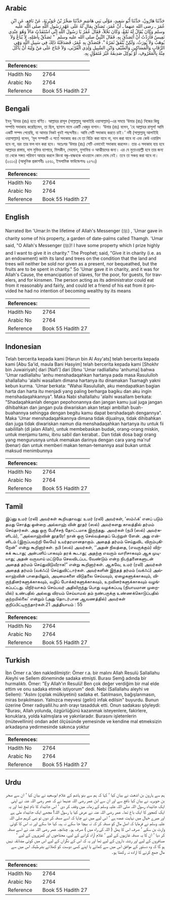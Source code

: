 ## Arabic


<div dir="rtl" lang="ar" style={{fontSize:'larger',backgroundColor:'#f8f9fa',padding:20}}>
حَدَّثَنَا هَارُونُ، حَدَّثَنَا أَبُو سَعِيدٍ، مَوْلَى بَنِي هَاشِمٍ حَدَّثَنَا صَخْرُ بْنُ جُوَيْرِيَةَ، عَنْ نَافِعٍ، عَنِ ابْنِ عُمَرَ ـ رضى الله عنهما ـ أَنَّ عُمَرَ، تَصَدَّقَ بِمَالٍ لَهُ عَلَى عَهْدِ رَسُولِ اللَّهِ صلى الله عليه وسلم وَكَانَ يُقَالُ لَهُ ثَمْغٌ، وَكَانَ نَخْلاً، فَقَالَ عُمَرُ يَا رَسُولَ اللَّهِ إِنِّي اسْتَفَدْتُ مَالاً وَهُوَ عِنْدِي نَفِيسٌ فَأَرَدْتُ أَنْ أَتَصَدَّقَ بِهِ‏.‏ فَقَالَ النَّبِيُّ صلى الله عليه وسلم ‏ "‏ تَصَدَّقْ بِأَصْلِهِ، لاَ يُبَاعُ وَلاَ يُوهَبُ وَلاَ يُورَثُ، وَلَكِنْ يُنْفَقُ ثَمَرُهُ ‏"‏‏.‏ فَتَصَدَّقَ بِهِ عُمَرُ، فَصَدَقَتُهُ ذَلِكَ فِي سَبِيلِ اللَّهِ وَفِي الرِّقَابِ وَالْمَسَاكِينِ وَالضَّيْفِ وَابْنِ السَّبِيلِ وَلِذِي الْقُرْبَى، وَلاَ جُنَاحَ عَلَى مَنْ وَلِيَهُ أَنْ يَأْكُلَ مِنْهُ بِالْمَعْرُوفِ، أَوْ يُوكِلَ صَدِيقَهُ غَيْرَ مُتَمَوِّلٍ بِهِ‏.‏
</div>
<div style={{backgroundColor:'#f8f9fa',padding:20, marginBottom: 10}}><table> <thead> <tr> <th>References:</th> <th></th> </tr> </thead> <tbody><tr><td>Hadith No</td><td>2764</td></tr><tr><td>Arabic No</td><td>2764</td></tr><tr><td>Reference</td><td>Book 55 Hadith 27</td></tr></tbody></table></div>

## Bengali


<div dir="ltr" lang="bn" style={{fontSize:'larger',backgroundColor:'#f8f9fa',padding:20}}>
ইবনু ‘উমার (রাঃ) হতে বর্ণিত। আল্লাহর রাসূল (সাল্লাল্লাহু আলাইহি ওয়াসাল্লাম)-এর সময়ে ‘উমার (রাঃ) নিজের কিছু সম্পত্তি সদাকাহ করেছিলেন, তা ছিল, ছামাগ নামে একটি খেজুর বাগান। ‘উমার (রাঃ) বলেন, ‘হে আল্লাহর রাসূল! আমি একটি সম্পদ পেয়েছি, যা আমার নিকট খুবই পছন্দনীয়। আমি সেটি সদাকাহ করতে চাই।’ নবী (সাল্লাল্লাহু আলাইহি ওয়াসাল্লাম) বলেন, ‘মূল সম্পদটি এ শর্তে সদাকাহ কর যে তা বিক্রি করা যাবে না, দান করা যাবে না এবং কেউ ওয়ারিস হবে না, বরং তার ফল দান করা হবে। অতঃপর ‘উমার (রাঃ) সেটি এভাবেই সদাকাহ করলেন। তার এ সদাকাহ ব্যয় হবে আল্লাহর রাস্তায়, দাস মুক্তির ব্যাপারে, মিসকীন, মেহমান, মুসাফির ও আত্মীয়দের জন্য। এর যে মুতাওয়াল্লী হবে তার জন্য তা থেকে সঙ্গত পরিমাণ আহার করলে কিংবা বন্ধু-বান্ধবকে খাওয়ালে কোন দোষ নেই। তবে তা সঞ্চয় করা যাবে না। (২৩১৩) (আধুনিক প্রকাশনীঃ ২৫৬১, ইসলামিক ফাউন্ডেশনঃ ২৫৭৩)
</div>
<div style={{backgroundColor:'#f8f9fa',padding:20, marginBottom: 10}}><table> <thead> <tr> <th>References:</th> <th></th> </tr> </thead> <tbody><tr><td>Hadith No</td><td>2764</td></tr><tr><td>Arabic No</td><td>2764</td></tr><tr><td>Reference</td><td>Book 55 Hadith 27</td></tr></tbody></table></div>

## English


<div dir="ltr" lang="en" style={{fontSize:'larger',backgroundColor:'#f8f9fa',padding:20}}>
Narrated Ibn 'Umar:In the lifetime of Allah's Messenger (ﷺ) , 'Umar gave in charity some of his property, a garden of date-palms called Thamgh. 'Umar said, "O Allah's Messenger (ﷺ)! I have some property which I prize highly and I want to give it in charity." The Prophet; said, "Give it in charity (i.e. as an endowment) with its land and trees on the condition that the land and trees will neither be sold nor given as a present, nor bequeathed, but the fruits are to be spent in charity." So 'Umar gave it in charity, and it was for Allah's Cause, the emancipation of slaves, for the poor, for guests, for travelers, and for kinsmen. The person acting as its administrator could eat from it reasonably and fairly, and could let a friend of his eat from it provided he had no intention of becoming wealthy by its means
</div>
<div style={{backgroundColor:'#f8f9fa',padding:20, marginBottom: 10}}><table> <thead> <tr> <th>References:</th> <th></th> </tr> </thead> <tbody><tr><td>Hadith No</td><td>2764</td></tr><tr><td>Arabic No</td><td>2764</td></tr><tr><td>Reference</td><td>Book 55 Hadith 27</td></tr></tbody></table></div>

## Indonesian


<div dir="ltr" lang="id" style={{fontSize:'larger',backgroundColor:'#f8f9fa',padding:20}}>
Telah bercerita kepada kami [Harun bin Al Asy'ats] telah bercerita kepada kami [Abu Sa'id, maula Bani Hasyim] telah bercerita kepada kami [Shokhr bin Juwairiyah] dari [Nafi'] dari [Ibnu 'Umar radliallahu 'anhuma] bahwa 'Umar radliallahu 'anhu menshadaqahkan hartanya pada masa Rasululloh shallallahu 'alaihi wasallam dimana hartanya itu dinamakan Tsamagh yakni kebun kurma. 'Umar berkata: "Wahai Rasulullah, aku mendapatkan bagian harta dan harta itu menjadi yang paling berharga bagiku dan aku ingin menshadaqahkannya". Maka Nabi shallallahu 'alaihi wasallam berkata: "Shadaqahkanlah dengan pepohonannya dan jangan kamu jual juga jangan dihibahkan dan jangan pula diwariskan akan tetapi ambillah buah-buahannya sehingga dengan begitu kamu dapat bershadaqah dengannya". Maka 'Umar menshadaqahkannya dimana tidak dijualnya, tidak dihibahkan dan juga tidak diwariskan namun dia menshadaqahkan hartanya itu untuk fii sabilillah (di jalan Allah), untuk membebaskan budak, orang-orang miskin, untuk menjamu tamu, ibnu sabil dan kerabat.. Dan tidak dosa bagi orang yang mengurusnya untuk memakan darinya dengan cara yang ma'ruf (benar) dan untuk memberi makan teman-temannya asal bukan untuk maksud menimbunnya
</div>
<div style={{backgroundColor:'#f8f9fa',padding:20, marginBottom: 10}}><table> <thead> <tr> <th>References:</th> <th></th> </tr> </thead> <tbody><tr><td>Hadith No</td><td>2764</td></tr><tr><td>Arabic No</td><td>2764</td></tr><tr><td>Reference</td><td>Book 55 Hadith 27</td></tr></tbody></table></div>

## Tamil


<div dir="ltr" lang="ta" style={{fontSize:'larger',backgroundColor:'#f8f9fa',padding:20}}>
இப்னு உமர் (ரலி) அவர்கள் கூறியதாவது: உமர் (ரலி) அவர்கள், ‘ஸம்ஃக்’ எனப் படும் தமது சொத்து ஒன்றை அல்லாஹ் வின் தூதர் (ஸல்) அவர்களது காலத்தில் தர்மம் செய்தார்கள். அது ஒரு பேரீச்சந் தோட்டமாக இருந்தது. அவர்கள் (நபி (ஸல்) அவர்களிடம்), ‘‘அல்லாஹ்வின் தூதரே! நான் ஒரு செல்வத்தைப் பெற்றுள் ளேன். அது என்னிடம் (இருப்பவற்றி லேயே) உயர்தரமானதாகும். அதைத் தர்மம் செய்துவிட விரும்புகிறேன்” என்று கூறினார்கள். நபி (ஸல்) அவர்கள், ‘‘அதன் நிலத்தை, (எவருக்கும்) விற்கக் கூடாது; அன்பளிப் பாகவும் தரக் கூடாது; அதற்கு எவரும் வாரிசாகவும் ஆக முடியாது; அதன் வருவாய் மட்டுமே செலவிடப்பட வேண்டும் என்ற நிபந்தனைகளுடன் அதைத் தர்மம் செய்துவிடுவீராக!” என்று கூறினார்கள். ஆகவே, உமர் (ரலி) அவர்கள் அதைத் தர்மம் (வக்ஃப்) செய்துவிட்டார்கள். அவர்களின் இந்தத் தர்மம் (வக்ஃப்) அல்லாஹ்வின் பாதையிலும், அடிமைகளை விடுதலை செய்யவும், ஏழைகளுக்காகவும், விருந்தினர்களுக்காகவும், வழிப் போக்கர்களுக்காகவும், உறவினர்களுக்காகவும் வழங்கப்பட்டது. யிநிர்வாகம் செய்பவர் அதிலிருந்து பொது வழக்கப்படி (நியாயமான முறையில்) உண்பதில் அல்லது விரயம் செய்யாமல் தம் நண்பருக்கு உண்ணக்கொடுப்பதில் குற்றமில்லை’ என்றும் (அது தொடர்பான ஆவணத்தில்) அவர்கள் குறிப்பிட்டிருந்தார்கள்.21 அத்தியாயம் : 55
</div>
<div style={{backgroundColor:'#f8f9fa',padding:20, marginBottom: 10}}><table> <thead> <tr> <th>References:</th> <th></th> </tr> </thead> <tbody><tr><td>Hadith No</td><td>2764</td></tr><tr><td>Arabic No</td><td>2764</td></tr><tr><td>Reference</td><td>Book 55 Hadith 27</td></tr></tbody></table></div>

## Turkish


<div dir="ltr" lang="tr" style={{fontSize:'larger',backgroundColor:'#f8f9fa',padding:20}}>
İbn Ömer r.a.'den nakledilmiştir: Ömer r.a. bir malını Allah Resulü Sallallahu Aleyhi ve Sellem döneminde sadaka etmişti. Burası Semğ adında bir hurmalıktı. Ömer: "Ey Allah'ın Resulü! Ben çok değer verdiğim bir mal elde ettim ve onu sadaka etmek istiyorum" dedi. Nebi (Sallallahu aleyhi ve Sellem): "Aslını (çıplak mülkiyetini) sadaka et. Satılmasın, bağışlanmasın, miras bırakılmasın. Yalnızca meyvesi (geliri) infak edilsin" buyurdu. Bunun üzerine Ömer radıyallil.hu anh orayı tasadduk etti. Onun sadakası şöyleydi: "Burası, Allah yolunda, özgürlüğünü kazanmak isteyenlere, fakirlere, konuklara, yolda kalmışlara ve yakınlaradır. Burasını işletenlerin (mütevellinin) ondan adet ölçüsünde yemesinde ve kendine mal etmeksizin arkadaşına yedirmesinde sakınca yoktur
</div>
<div style={{backgroundColor:'#f8f9fa',padding:20, marginBottom: 10}}><table> <thead> <tr> <th>References:</th> <th></th> </tr> </thead> <tbody><tr><td>Hadith No</td><td>2764</td></tr><tr><td>Arabic No</td><td>2764</td></tr><tr><td>Reference</td><td>Book 55 Hadith 27</td></tr></tbody></table></div>

## Urdu


<div dir="rtl" lang="ur" style={{fontSize:'larger',backgroundColor:'#f8f9fa',padding:20}}>
ہم سے ہارون بن اشعث نے بیان کیا ‘ کہا کہ ہم سے بنو ہاشم کے غلام ابوسعید نے بیان کیا ‘ ان سے صخر بن جویریہ نے بیان کیا نافع سے اور ان سے ابن عمر رضی اللہ عنہما نے کہ عمر رضی اللہ عنہ نے اپنی ایک جائیداد رسول اللہ صلی اللہ علیہ وسلم کے زمانہ میں وقف کر دی ‘ اس جائیداد کا نام ثمغ تھا اور یہ ایک کھجور کا ایک باغ تھا۔ عمر رضی اللہ عنہ نے عرض کیا یا رسول اللہ! مجھے ایک جائیداد ملی ہے اور میرے خیال میں نہایت عمدہ ہے ‘ اس لیے میں نے چاہا کہ اسے صدقہ کر دوں تو نبی کریم صلی اللہ علیہ وسلم نے فرمایا کہ اصل مال کو صدقہ کر کہ نہ بیچا جا سکے نہ ہبہ کیا جا سکے اور نہ اس کا کوئی وارث بن سکے ‘ صرف اس کا پھل ( اللہ کی راہ میں ) صرف ہو۔ چنانچہ عمر رضی اللہ عنہ نے اسے صدقہ کر دیا ‘ ان کا یہ صدقہ غازیوں کے لیے ‘ غلام آزاد کرانے کے لیے، محتاجوں اور کمزوروں کے لیے ‘ مسافروں کے لیے اور رشتہ داروں کے لیے تھا اور یہ کہ اس کے نگراں کے لیے اس میں کوئی مضائقہ نہیں ہو گا کہ وہ دستور کے موافق اس میں سے کھائے یا اپنے کسی دوست کو کھلائے بشرطیکہ اس میں سے مال جمع کرنے کا ارادہ نہ رکھتا ہو۔
</div>
<div style={{backgroundColor:'#f8f9fa',padding:20, marginBottom: 10}}><table> <thead> <tr> <th>References:</th> <th></th> </tr> </thead> <tbody><tr><td>Hadith No</td><td>2764</td></tr><tr><td>Arabic No</td><td>2764</td></tr><tr><td>Reference</td><td>Book 55 Hadith 27</td></tr></tbody></table></div>